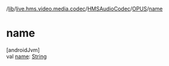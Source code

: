 /[lib](/api-reference/android/v2/home/content)/[live.hms.video.media.codec](../../index)/[HMSAudioCodec](../index)/[OPUS](index)/[name](name)

# name

[androidJvm]\
val [name](name): [String](https://kotlinlang.org/api/latest/jvm/stdlib/kotlin/-string/index.html)
